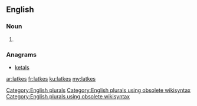 ==English==

===Noun===
{{head|en}}

# {{plural of|latke}}

===Anagrams===
* [[ketals#English|ketals]]

[[Category:English plurals]][[Category:English plurals using obsolete wikisyntax]][[Category:English plurals using obsolete wikisyntax]]

[[ar:latkes]]
[[fr:latkes]]
[[ku:latkes]]
[[my:latkes]]